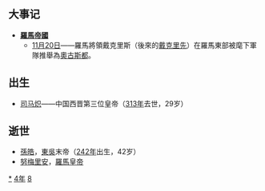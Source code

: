 {{yearTOC|284|西晋'''[[太康_(司馬炎)|太康]]五年'''}}

== 大事记 ==
* '''[[羅馬帝國|羅馬帝國]]'''
** [[11月20日|11月20日]]——羅馬將領戴克里斯（後來的[[戴克里先|戴克里先]]）在羅馬東部被麾下軍隊推舉為[[罗马皇帝列表|奧古斯都]]。

== 出生 ==
* [[晋怀帝|司马炽]]——中国西晋第三位皇帝（[[313年|313年]]去世，29岁）

== 逝世 ==
{{Wikisource year mention}}
* [[孫皓|孫皓]]，[[孫吳|東吳]]末帝（[[242年|242年]]出生，42岁）
* [[努梅里安|努梅里安]]，[[羅馬皇帝|羅馬皇帝]]

[[Category:284年|*]]
[[Category:280年代|4年]]
[[Category:3世纪各年|8]]